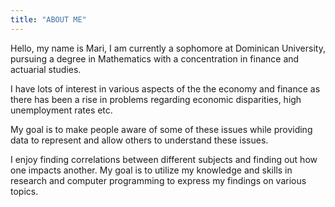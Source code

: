 ```yaml
---
title: "ABOUT ME"
---
```







Hello, my name is Mari, I am currently a sophomore at Dominican University, pursuing a degree in Mathematics with a concentration in finance and actuarial studies.

I have lots of interest in various aspects of the the economy and finance as there has been a rise in problems regarding economic disparities, high unemployment rates etc.

My goal is to make people aware of some of these issues while providing data to represent and allow others to understand these issues.

I enjoy finding correlations between different subjects and finding out how one impacts another. My goal is to utilize my knowledge and skills in research and computer programming to express my findings on various topics.  

```         
```


